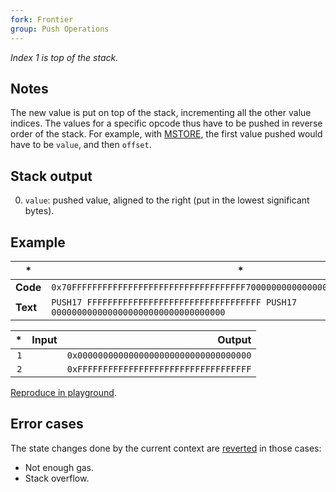 ```yaml
---
fork: Frontier
group: Push Operations
---
```


*Index 1 is top of the stack.*

## Notes

The new value is put on top of the stack, incrementing all the other value indices. The values for a specific opcode thus have to be pushed in reverse order of the stack. For example, with [MSTORE](/#52), the first value pushed would have to be `value`, and then `offset`.

## Stack output

0. `value`: pushed value, aligned to the right (put in the lowest significant bytes).

## Example

| * | * |
|---|---|
| **Code** | `0x70FFFFFFFFFFFFFFFFFFFFFFFFFFFFFFFFFF700000000000000000000000000000000000` |
| **Text** | `PUSH17 FFFFFFFFFFFFFFFFFFFFFFFFFFFFFFFFFF PUSH17 0000000000000000000000000000000000` |

| * | Input | Output |
|--:|------:|-------:|
| `1` | | `0x0000000000000000000000000000000000` |
| `2` | | `0xFFFFFFFFFFFFFFFFFFFFFFFFFFFFFFFFFF` |

[Reproduce in playground](/?unit=Wei&codeType=Mnemonic&code='zxyyyyFF%5Cnz'~FFFFzPUSH17%200y~~%01yz~_).

## Error cases

The state changes done by the current context are [reverted](#FD) in those cases:
- Not enough gas.
- Stack overflow.
